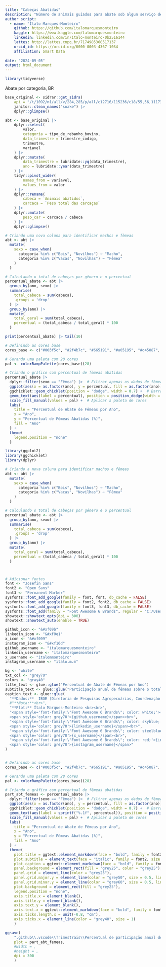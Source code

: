 ```yaml
---
title: "Cabeças Abatidas"
description: "Número de animais guiados para abate sob algum serviço de inspeção"
author script: 
  - name: "Ítalo Marques-Monteiro"
    github: https://github.com/italomarquesmonteiro
    kaggle: https://www.kaggle.com/talomarquesmonteiro
    linkedin: linkedin.com/in/ítalo-monteiro-0b2516144
    lattes: http://lattes.cnpq.br/7174985368517137
    orcid_id: https://orcid.org/0000-0003-4367-1034
    affiliation: Smart Data  
        
date: "2024-09-05"
output: html_document
---
```


```r
library(tidyverse)
```


Abate por categoria, BR
```r
base_original <- sidrar::get_sidra(
    api = "/t/1092/n1/all/v/284,285/p/all/c12716/115236/c18/55,56,111734,111735/c12529/118225") |>
    janitor::clean_names("snake") |>
    dplyr::glimpse()
```

```r
abt <- base_original |>
    dplyr::select(
        valor,
        categoria = tipo_de_rebanho_bovino,
        data_trimestre = trimestre_codigo,
        trimestre,
        variavel
    ) |>
    dplyr::mutate(
        data_trimestre = lubridate::yq(data_trimestre),
        ano = lubridate::year(data_trimestre)
    ) |>
    tidyr::pivot_wider(
        names_from = variavel,
        values_from = valor
    ) |>
    dplyr::rename(
        cabeca = `Animais abatidos`,
        carcaca = `Peso total das carcaças`
    ) |>
    dplyr::mutate(
        peso_car = carcaca / cabeca
    ) |>
    dplyr::glimpse()
```

```r
# Criando uma nova coluna para identificar machos e fêmeas
abt <- abt |>
  mutate(
    sexo = case_when(
      categoria %in% c("Bois", "Novilhos") ~ "Macho",
      categoria %in% c("Vacas", "Novilhas") ~ "Fêmea"
    )
  )

# Calculando o total de cabeças por gênero e o percentual
percentual_abate <- abt |>
  group_by(ano, sexo) |>
  summarise(
    total_cabeca = sum(cabeca),
    .groups = 'drop'
  ) |>
  group_by(ano) |>
  mutate(
    total_geral = sum(total_cabeca),
    percentual = (total_cabeca / total_geral) * 100
  )

print(percentual_abate) |> tail(10)

# Definindo as cores base
cores_base <- c("#003f5c", "#2f4b7c", "#665191", "#a05195", "#d45087", "#f95d6a", "#ff7c43", "#ffa600")

# Gerando uma paleta com 28 cores
pal <- colorRampPalette(cores_base)(28)

# Criando o gráfico com percentual de fêmeas abatidas
percentual_abate |>
  dplyr::filter(sexo == "Fêmea") |>  # Filtrar apenas os dados de fêmeas
  ggplot(aes(x = as.factor(ano), y = percentual, fill = as.factor(ano))) +  # Criar o gráfico de barras
  ggchicklet::geom_chicklet(position = "dodge", width = 0.7) +  # Barras arredondadas
  geom_text(aes(label = percentual), position = position_dodge(width = 0.7), vjust = -0.5) +
  scale_fill_manual(values = pal) +  # Aplicar a paleta de cores
  labs(
    title = "Percentual de Abate de Fêmeas por Ano",
    x = "Ano",
    y = "Percentual de Fêmeas Abatidas (%)",
    fill = "Ano"
  ) +
  theme(
    legend.position = "none"
  ) 
```

```r
library(ggplot2)
library(ggchicklet)
library(dplyr)

# Criando a nova coluna para identificar machos e fêmeas
abt <- abt |>
  mutate(
    sexo = case_when(
      categoria %in% c("Bois", "Novilhos") ~ "Macho",
      categoria %in% c("Vacas", "Novilhas") ~ "Fêmea"
    )
  )

# Calculando o total de cabeças por gênero e o percentual
percentual_abate <- abt |>
  group_by(ano, sexo) |>
  summarise(
    total_cabeca = sum(cabeca),
    .groups = 'drop'
  ) |>
  group_by(ano) |>
  mutate(
    total_geral = sum(total_cabeca),
    percentual = (total_cabeca / total_geral) * 100
  )



# Adicionar fontes
font <- "Josefin Sans"
font2 <- "Open Sans"
font3 <- "Permanent Marker"
sysfonts::font_add_google(family = font, font, db_cache = FALSE)
sysfonts::font_add_google(family = font2, font2, db_cache = FALSE)
sysfonts::font_add_google(family = font3, font3, db_cache = FALSE)
sysfonts::font_add(family = "Font Awesome 6 Brands", regular = "C:/Users/italo/AppData/Local/Microsoft/Windows/Fonts/Font Awesome 6 Brands-Regular-400.otf")
showtext::showtext_opts(dpi = 300)
showtext::showtext_auto(enable = TRUE)

github_icon <- "&#xf09b"
linkedin_icon <- "&#xf0e1"
x_icon <- "&#xf099"
instagram_icon <- "&#xf16d"
github_username <- "italomarquesmonteiro"
linkedin_username <- "italomarquesmonteiro"
x_username <- "italommonteiro"
instagram_username <- "italo.m.m"

bg <- "white"
txt_col <- "grey70"
colors <- "gray40"
title_text <- glue::glue("Percentual de Abate de Fêmeas por Ano")
subtitle_text <- glue::glue("Participação anual de fêmeas sobre o total abatido")
caption_text <- glue::glue(
  "**Dados:**  IBGE [Diretoria de Pesquisas Agropecuárias, Coordenação de Agropecuária, Pesquisa Trimestral do Abate de Animais(2024)]<br>",
  #"**Nota:**<br>",
  "**Plot:** Ítalo Marques-Monteiro <br><br>",
  "<span style='font-family:\"Font Awesome 6 Brands\"; color: white;'>{github_icon};</span> 
  <span style='color: grey70'>{github_username}</span><br>",
  "<span style='font-family:\"Font Awesome 6 Brands\"; color: skyblue;'>{linkedin_icon};</span> 
  <span style='color: grey70'>{linkedin_username}</span><br>",
  "<span style='font-family:\"Font Awesome 6 Brands\"; color: steelblue;'>{x_icon};</span>
  <span style='color: grey70'>{x_username}</span><br>",
  "<span style='font-family:\"Font Awesome 6 Brands\"; color: red;'>{instagram_icon};</span>
  <span style='color: grey70'>{instagram_username}</span>"
)


# Definindo as cores base
cores_base <- c("#003f5c", "#2f4b7c", "#665191", "#a05195", "#d45087", "#f95d6a", "#ff7c43", "#ffa600")

# Gerando uma paleta com 28 cores
pal <- colorRampPalette(cores_base)(28)

# Criando o gráfico com percentual de fêmeas abatidas
part_abt_femeas <- percentual_abate |>
  dplyr::filter(sexo == "Fêmea") |>  # Filtrar apenas os dados de fêmeas
  ggplot(aes(x = as.factor(ano), y = percentual, fill = as.factor(ano))) +  # Criar o gráfico de barras
  ggchicklet::geom_chicklet(position = "dodge", width = 0.7) +  # Barras arredondadas
  geom_text(aes(label = sprintf("%.1f", percentual)), position = position_dodge(width = 0.7), vjust = -0.5) +  # Adicionar labels com uma casa decimal
  scale_fill_manual(values = pal) +  # Aplicar a paleta de cores
  labs(
    title = "Percentual de Abate de Fêmeas por Ano",
    x = "Ano",
    y = "Percentual de Fêmeas Abatidas (%)",
    fill = "Ano"
  ) +
  theme(
    plot.title = ggtext::element_markdown(face = "bold", family = font3, size = 40, color = "gray80", hjust = 0.1),
    plot.subtitle = element_text(face = "italic", family = font2, size = 18, color = "gray70", hjust = 0.1),
    plot.caption = ggtext::element_markdown(face = "bold", family = font, size = 9, color = txt_col, hjust = 0, margin = margin(10, 20, 20, 20),  lineheight = 1.2),
    panel.background = element_rect(fill = "grey25", color = "grey25"),
    panel.grid = element_line(color = "grey25"),
    panel.grid.major.y = element_line(color = "grey50", size = 0.5, linetype = 3),
    panel.grid.minor.y = element_line(color = "grey60", size = 0.5, linetype = 3),
    plot.background = element_rect(fill = "grey25"),
    legend.position = "none",
    axis.title.x = element_blank(),
    axis.title.y = element_blank(),
    axis.text.y = element_blank(),
    axis.text.x = ggtext::element_markdown(face = "bold", family = font2, size = 13, color = "gray40", angle = 90, hjust = 1, vjust = 0.5),
    axis.ticks.length.x = unit(-0.8, "cm"),
    axis.ticks.x = element_line(color = "grey40", size = 1)
    )

ggsave(
    ".github\\.vscode\\Trimestrais\\Percentual de participação anual do abate de fêmeas.png",
    plot = part_abt_femeas,
    #width = ,
    #height = ,
    dpi = 300
    )
```